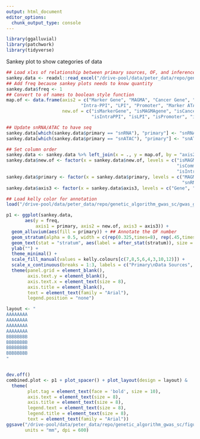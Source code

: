 ```yaml
---
output: html_document
editor_options: 
  chunk_output_type: console
---
```


```r
library(ggalluvial)
library(patchwork)
library(tidyverse)
```


Sankey plot to show categories of data
```r
## Load xlxs of relationship between primary sources, OF, and inference
sankey.data <- readxl::read_excel("/drive-pool/data/peter_data/repo/genetic_algorithm_gwas_sc/gwas_gp_manu_data/sankey.data.catalog_revised.xlsx")
## Add freq because sankey plots needs to know quantity
sankey.data$freq <- 1
## Convert to of names to boolean style function
map.of <- data.frame(axis2 = c("Marker Gene", "MAGMA", "Cancer Gene", "PPI", "Marker PPI", "Inter-PPI",
                            "Intra-PPI", "LPI", "Promoter", "Marker ATAC", "Common ATAC"),
                     new.of = c("isMarkerGene", "isMAGMAgene", "isCancerGene", "isPPI", "isMarkerPPI", "isInterPPI",
                                "isIntraPPI", "isLPI", "isPromoter", "isMarkerATAC", "isCommonATAC"))

## Update snRNA/ATAC to have seq
sankey.data[which(sankey.data$primary == "snRNA"), "primary"] <- "snRNA-seq"
sankey.data[which(sankey.data$primary == "snATAC"), "primary"] <- "snATAC-seq"

## Set column order
sankey.data <- sankey.data %>% left_join(x = ., y = map.of, by = "axis2")
sankey.data$new.of <- factor(x = sankey.data$new.of, levels = c("isMAGMAgene", "isCancerGene", "isPPI", "isLPI", "isPromoter",
                                                                "isCommonATAC", "isMarkerATAC", "isMarkerGene", "isMarkerPPI",
                                                                "isIntraPPI", "isInterPPI"))
sankey.data$primary <- factor(x = sankey.data$primary, levels = c("MAGMA", "Cosmic CGC", "StringDB", "LncBook", "GRCh38",
                                                                  "snRNA-seq", "snATAC-seq", "CellTalkDB"))
sankey.data$axis3 <- factor(x = sankey.data$axis3, levels = c("Gene", "Cell"))

## Load kelly color for annotation
load("/drive-pool/data/peter_data/repo/genetic_algorithm_gwas_sc/gwas_gp_manu_data/kelly.colours.rda")

p1 <- ggplot(sankey.data,
       aes(y = freq,
           axis1 = primary, axis2 = new.of, axis3 = axis3)) +
  geom_alluvium(aes(fill = primary)) + ## Annotate the OF number
  geom_stratum(alpha = 0.5, width = c(rep(0.325,times=8), rep(.45,times=11), rep(0.325,times=2))) + ## Custom width size
  geom_text(stat = "stratum", aes(label = after_stat(stratum)), size = 3, family = "Arial") +
  ylab("") +
  theme_minimal() +
  scale_fill_manual(values = kelly.colours[c(7,8,5,6,4,3,10,12)]) +
  scale_x_continuous(breaks = 1:3, labels = c("Primary\nData Sources", "Objective\nFunction", "Inference")) +
  theme(panel.grid = element_blank(),
        axis.text.y = element_blank(),
        axis.text.x = element_text(size = 8),
        axis.title = element_blank(),
        text = element_text(family = "Arial"),
        legend.position = "none")

layout <- "
AAAAAAAA
AAAAAAAA
AAAAAAAA
AAAAAAAA
BBBBBBBB
BBBBBBBB
BBBBBBBB
BBBBBBBB
"


dev.off()
combined.plot <- p1 + plot_spacer() + plot_layout(design = layout) &
  theme(
        plot.tag = element_text(face = 'bold', size = 10),
        axis.text = element_text(size = 8),
        axis.title = element_text(size = 8),
        legend.text = element_text(size = 8),
        legend.title = element_text(size = 8),
        text = element_text(family = "Arial")) 
ggsave("/drive-pool/data/peter_data/repo/genetic_algorithm_gwas_sc/figures/figure_1.png", width = 170, height = 170,
       units = "mm", dpi = 600)
```
